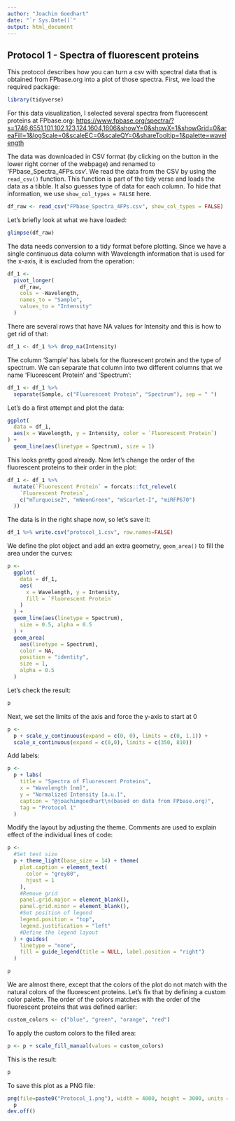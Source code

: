 ```yaml
---
author: "Joachim Goedhart"
date: "`r Sys.Date()`"
output: html_document
---
```


## Protocol 1 - Spectra of fluorescent proteins {#protocol-1}

This protocol describes how you can turn a csv with spectral data that is obtained from FPbase.org into a plot of those spectra. First, we load the required package:

```r
library(tidyverse)
```

For this data visualization, I selected several spectra from fluorescent proteins at FPbase.org: [https://www.fpbase.org/spectra/?s=1746,6551,101,102,123,124,1604,1606&showY=0&showX=1&showGrid=0&areaFill=1&logScale=0&scaleEC=0&scaleQY=0&shareTooltip=1&palette=wavelength](https://www.fpbase.org/spectra/?s=1746,6551,101,102,123,124,1604,1606&showY=0&showX=1&showGrid=0&areaFill=1&logScale=0&scaleEC=0&scaleQY=0&shareTooltip=1&palette=wavelength)

The data was downloaded in CSV format (by clicking on the button in the lower right corner of the webpage) and renamed to 'FPbase_Spectra_4FPs.csv'.
We read the data from the CSV by using the `read_csv()` function. This function is part of the tidy verse and loads the data as a tibble. It also guesses type of data for each column. To hide that information, we use `show_col_types = FALSE` here.

```r
df_raw <- read_csv("FPbase_Spectra_4FPs.csv", show_col_types = FALSE)
```

Let's briefly look at what we have loaded:

```r
glimpse(df_raw)
```

The data needs conversion to a tidy format before plotting. Since we have a single continuous data column with Wavelength information that is used for the x-axis, it is excluded from the operation: 

```r
df_1 <-
  pivot_longer(
    df_raw,
    cols = -Wavelength,
    names_to = "Sample",
    values_to = "Intensity"
  )
```

There are several rows that have NA values for Intensity and this is how to get rid of that:

```r
df_1 <- df_1 %>% drop_na(Intensity)
```

The column 'Sample' has labels for the fluorescent protein and the type of spectrum. We can separate that column into two different columns that we name 'Fluorescent Protein' and 'Spectrum':

```r
df_1 <- df_1 %>%
  separate(Sample, c("Fluorescent Protein", "Spectrum"), sep = " ")
```

Let's do a first attempt and plot the data:

```r
ggplot(
  data = df_1,
  aes(x = Wavelength, y = Intensity, color = `Fluorescent Protein`)
) +
  geom_line(aes(linetype = Spectrum), size = 1)
```

This looks pretty good already. Now let's change the order of the fluorescent proteins to their order in the plot:

```r
df_1 <- df_1 %>%
  mutate(`Fluorescent Protein` = forcats::fct_relevel(
    `Fluorescent Protein`,
    c("mTurquoise2", "mNeonGreen", "mScarlet-I", "miRFP670")
  ))
```

The data is in the right shape now, so let's save it:

```r
df_1 %>% write.csv("protocol_1.csv", row.names=FALSE)
```

We define the plot object and add an extra geometry, `geom_area()` to fill the area under the curves:

```r
p <-
  ggplot(
    data = df_1,
    aes(
      x = Wavelength, y = Intensity,
      fill = `Fluorescent Protein`
    )
  ) +
  geom_line(aes(linetype = Spectrum),
    size = 0.5, alpha = 0.5
  ) +
  geom_area(
    aes(linetype = Spectrum),
    color = NA,
    position = "identity",
    size = 1,
    alpha = 0.5
  )
```

Let's check the result:

```r
p
```

Next, we set the limits of the axis and force the y-axis to start at 0

```r
p <-
  p + scale_y_continuous(expand = c(0, 0), limits = c(0, 1.1)) + 
  scale_x_continuous(expand = c(0,0), limits = c(350, 810))
```

Add labels:

```r
p <-
  p + labs(
    title = "Spectra of Fluorescent Proteins",
    x = "Wavelength [nm]",
    y = "Normalized Intensity [a.u.]",
    caption = "@joachimgoedhart\n(based on data from FPbase.org)",
    tag = "Protocol 1"
  )
```

Modify the layout by adjusting the theme. Comments are used to explain effect of the individual lines of code:

```r
p <-
  #Set text size
  p + theme_light(base_size = 14) + theme(
    plot.caption = element_text(
      color = "grey80",
      hjust = 1
    ),
    #Remove grid
    panel.grid.major = element_blank(),
    panel.grid.minor = element_blank(),
    #Set position of legend
    legend.position = "top",
    legend.justification = "left"
    #Define the legend layout
  ) + guides(
    linetype = "none",
    fill = guide_legend(title = NULL, label.position = "right")
  )
```

```r
p
```

We are almost there, except that the colors of the plot do not match with the natural colors of the fluorescent proteins. Let's fix that by defining a custom color palette. The order of the colors matches with the order of the fluorescent proteins that was defined earlier:


```r
custom_colors <- c("blue", "green", "orange", "red")
```

To apply the custom colors to the filled area:

```r
p <- p + scale_fill_manual(values = custom_colors)
```

This is the result:

```r
p
```

To save this plot as a PNG file:

```r
png(file=paste0("Protocol_1.png"), width = 4000, height = 3000, units = "px", res = 400)
  p
dev.off()
```
